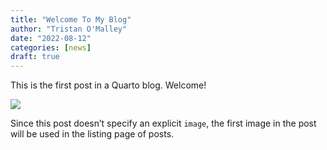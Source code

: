 ```yaml
---
title: "Welcome To My Blog"
author: "Tristan O'Malley"
date: "2022-08-12"
categories: [news]
draft: true
---
```


This is the first post in a Quarto blog. Welcome!

![](thumbnail.jpg)

Since this post doesn't specify an explicit `image`, the first image in the post will be used in the listing page of posts.
